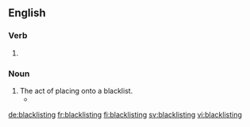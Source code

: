 ==English==

===Verb===
{{head|en}}

# {{present participle of|blacklist|lang=en}}

===Noun===
{{en-noun}}

# The act of placing onto a blacklist.
#* {{quote-news|year=2009|date=February 22|author=Kevin Baker|title=Blood on the Street|work=New York Times|url=http://www.nytimes.com/2009/02/22/books/review/Baker-t.html
|passage=Efforts to unionize were routinely met with clubbings, shootings, jailings, '''blacklistings''' and executions, perpetrated not only by well-armed legions of company goons, but also by police officers, deputies, National Guardsmen and even regular soldiers. }}

[[de:blacklisting]]
[[fr:blacklisting]]
[[fi:blacklisting]]
[[sv:blacklisting]]
[[vi:blacklisting]]